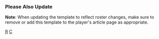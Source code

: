 {{Navbox
|name=芝加哥小熊隊當前登錄名單
|title=[[芝加哥小熊|<span style="color:white;">芝加哥小熊</span>]] 當前名單
|listclass = hlist
|state = {{{state|autocollapse}}}
|groupstyle=background:#CC3433; color:white; border:2px solid #0E3386;
|titlestyle=background:#0E3386; color:white; border:2px solid #CC3433;

|group1=活躍名單
|list1=
* 1 {{link-en|尼克·麥崔葛爾|Nick Madrigal}}
* 2 {{link-en|尼可·霍爾納|Nico Hoerner}}
* 5 {{link-en|克里斯多福·莫雷爾|Christopher Morel}}
* 7 [[楊·高姆茲]]
* 8 [[伊恩·哈普]]
* 16 {{link-en|派崔克·威斯頓|Patrick Wisdom}}
* 18 {{link-en|法蘭克·施溫戴爾|Frank Schwindel}}
* 19 [[安德瑞爾頓·西蒙斯]]
* 20 [[韋德·麥利]]
* 22 [[傑森·海沃德]]
* 24 [[強納森·維拉]]
* 28 [[凱爾·漢崔克斯]]
* 30 [[艾列克·米爾斯]]
* 35 {{link-en|賈斯汀·史提爾|Justin Steele}}
* 37 [[大衛·羅伯森 (棒球員)|大衛·羅伯森]]
* 40 [[威爾遜·康崔拉斯]]
* 47 {{link-en|布蘭登·休斯|Brandon Hughes (baseball)}}
* 48 {{link-en|P·J·希金斯|P. J. Higgins}}
* 49 {{link-en|丹尼爾·諾里斯|Daniel Norris}}
* 50 {{link-en|羅文·威克|Rowan Wick}}
* 57 {{link-en|史考特·埃弗羅斯|Scott Effross}}
* 58 {{link-en|克里斯·馬丁 (棒球員)|Chris Martin (baseball)|克里斯·馬丁}}
* 60 [[麥可·吉文斯]]
* 66 {{link-en|拉斐爾·奧泰加|Rafael Ortega (baseball)}}
* 67 {{link-en|麥特·史瓦默|Matt Swarmer}}
* 71 {{link-en|基岡·湯普森|Keegan Thompson}}

|group2=不活躍名單
|list2=
* 36 {{link-en|阿方索·瑞法斯|Alfonso Rivas}}
* 39 {{link-en|曼紐爾·羅德里奎茲|Manuel Rodríguez (pitcher)}}
* 45 {{link-en|加勒·基里安|Caleb Kilian}}
* 51 {{link-en|安德森·艾斯賓諾薩|Anderson Espinoza}}
* 59 {{link-en|麥可·拉克|Michael Rucker (baseball)}}
* 61 {{link-en|布萊林·馬奎茲|Brailyn Márquez}}
* 62 {{link-en|小馬克·萊特|Mark Leiter Jr.}}
* 84 {{link-en|尼爾森·維拉茲奎茲|Nelson Velázquez}}

|group3=傷兵名單
|list3=
* 0 [[馬可仕·史卓曼]]
* 11 [[德魯·史邁利]]
* 12 {{link-en|柯迪·霍伊爾|Codi Heuer}}
* 13 {{link-en|大衛·波提|David Bote}}
* 15 [[尚恩·紐康姆]]
* 21 {{link-en|伊森·羅伯茲|Ethan Roberts (baseball)}}
* 27 [[鈴木誠也]]
* 32 {{link-en|麥可·赫莫西歐|Michael Hermosillo}}
* 38 {{link-en|布萊德·威克|Brad Wieck}}
* 73 {{link-en|艾德柏特·艾爾佐萊|Adbert Alzolay}}

|group4=請假名單
|list4=
* 58 {{link-en|克里斯·馬丁 (棒球員)|Chris Martin (baseball)|克里斯·馬丁}}

|group5=教練團
|list5=
* 總教練 3 [[大衛·羅斯]]
* 板凳教練 19 {{link-en|安迪·格林 (棒球手)|Andy Green (baseball)|安迪·格林}}
* 一壘教練 81 {{link-en|克雷格·德萊佛|Craig Driver}}
* 三壘教練 33 {{link-en|威利·哈里斯|Willie Harris}}
* 打擊教練 99 {{link-en|安東尼·亞波斯|Anthony Iapoce}}
* 助理打擊教練 53 {{link-en|克里斯·瓦萊卡|Chris Valaika}}
* 投手教練 68 {{link-en|湯米·荷托維|Tommy Hottovy}}
* 牛棚教練 54 {{link-en|克里斯·楊恩|Chris Young (baseball coach)}}
* 牛棚捕手 58 {{link-en|麥克·博澤歐|Mike Borzello}}
* 牛棚捕手 95 查德·諾柏
* 品質管理 55 [[麥克·拿坡里]]


}}<noinclude>
===Please Also Update===
{{tl|Chicago Cubs roster}}

{{collapsible option}}

'''Note''': When updating the template to reflect roster changes, make sure to remove or add this template to the player's article page as appropriate.

[[Category:芝加哥小熊|R]]
[[Category:美國職棒大聯盟球隊當前球員名單模板|C]]
</noinclude>